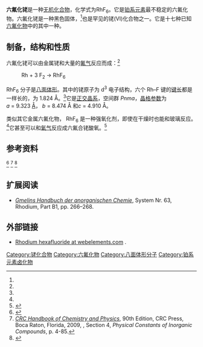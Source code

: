 {{chembox
| ImageFile = Rhodium(VI)-fluoride.svg
| ImageSize = 200px
| ImageName = 
| IUPACName = Rhodium(VI) fluoride
| OtherNames = Rhodium hexafluoride
| Section1 = {{Chembox Identifiers
| CASNo = 13693-07-7
| CASNo_Ref = {{cascite|changed|??}}
| ChemSpiderID = 
| InChI1 = 1/6FH.2Rh/h6*1H;;/q;;;;;;2*+3/p-6
| PubChem = 
| SMILES = [Rh+3].[Rh+3].[F-].[F-].[F-].[F-].[F-].[F-]
}}
| Section2 = {{Chembox Properties
| Formula = RhF<sub>6</sub>
| MolarMass = 216.896
| Appearance = 黑色晶体<ref name="CRC_HANDBOOK_RhF6"/>
| Density = 3.71g/cm<sup>3</sup><ref name="D_BLOCK_XF6"/>
| MeltingPt = ≈70℃<ref name="CRC_HANDBOOK_RhF6"/>
| BoilingPt = 
| Solubility =
| SolubleOther =  }}
| Section3 = {{Chembox Hazards
| MainHazards =
}}
| Section4 = {{Chembox Related
| OtherCations = [[六氟化铱|六氟化铱]]、[[六氟化锇|六氟化锇]]、[[六氟化铂|六氟化铂]]
| OtherCpds = [[五氟化铑|五氟化铑]] }}
}}

'''六氟化铑'''是一种[[无机化合物|无机化合物]]，化学式为RhF<sub>6</sub>。它是[[铂系元素|铂系元素]]最不稳定的六氟化物。六氟化铑是一种黑色固体，<ref name="CRC_HANDBOOK_RhF6"/>也是罕见的铑(VI)化合物之一。它是十七种已知[[六氟化物|六氟化物]]中的其中一种。

== 制备，结构和性质==
六氟化铑可以由金属铑和大量的[[氟气|氟气]]反应而成：<ref name=wc/>

:Rh + 3 F<sub>2</sub>   →   RhF<sub>6</sub>

RhF<sub>6</sub> 分子是[[八面体形分子构型|八面体形]]。其中的铑原子为 d<sup>3</sup> 电子结构，六个 Rh–F 键的[[键长|键长]]都是一样长的，为 1.824 Å。<ref name="D_BLOCK_XF6"/>它是[[正交晶系|正交晶系]]，空间群 ''Pnma''，[[晶格参数|晶格参数]]为 ''a'' = 9.323 [[Angstrom|Å]]， ''b'' = 8.474 Å 和''c'' = 4.910 Å。

类似其它金属六氟化物， RhF<sub>6</sub> 是一种强氧化剂，即使在干燥时也能和玻璃反应。<ref name=wc/>它甚至可以和[[氧气|氧气]]反应成六氟合铑酸氧。<ref>{{cite journal |last1=Riedel |first1=Sebastian |last2=Kaupp |first2=Martin |year=2009 |title=The highest oxidation states of the transition metal elements |journal=Coordination Chemistry Reviews |volume=253 |issue=5–6 |pages=606–624 |publisher=Elsevier |doi=10.1016/j.ccr.2008.07.014 |url=http://144.206.159.178/ft/243/588116/14862785.pdf }}{{dead link|date=April 2018 |bot=InternetArchiveBot |fix-attempted=yes }}</ref>

== 参考资料 ==
<references>
<ref name=wc>{{cite book|script-title=zh:《无机化学丛书》第九卷：锰分族、铁系、铂系|page=478|isbn=7-03-002238-6|location=北京|publisher=科学出版社|language=zh}}</ref>
<ref name="CRC_HANDBOOK_RhF6">''[[CRC_Handbook_of_Chemistry_and_Physics|CRC Handbook of Chemistry and Physics]]'', 90th Edition, CRC Press, Boca Raton, Florida, 2009, {{ISBN|978-1-4200-9084-0}}, Section 4, ''Physical Constants of Inorganic Compounds'', p. 4-85.</ref>
<ref name="D_BLOCK_XF6">{{cite journal | last1 = Drews | first1 = T. | last2 = Supeł | first2 = J. | last3 = Hagenbach | first3 = A. | last4 = Seppelt | first4 = K. | year = 2006 | title = Solid State Molecular Structures of Transition Metal Hexafluorides | journal = [[Inorganic_Chemistry_(journal)|Inorganic Chemistry]] | volume = 45 | issue = 9| pages = 3782–3788 | doi = 10.1021/ic052029f | pmid = 16634614 }}</ref>
</references>

== 扩展阅读 ==
* ''[[Gmelins_Handbuch_der_anorganischen_Chemie|Gmelins Handbuch der anorganischen Chemie]]'', System Nr. 63, Rhodium, Part B1, pp. 266–268.

== 外部链接 ==
* [http://www.webelements.com/compounds/rhodium/rhodium_hexafluoride.html Rhodium hexafluoride at webelements.com] {{Wayback|url=http://www.webelements.com/compounds/rhodium/rhodium_hexafluoride.html |date=20210606103957 }}.

{{铑化合物}}
{{六氟化物}}

[[Category:铑化合物|Category:铑化合物]]
[[Category:六氟化物|Category:六氟化物]]
[[Category:八面体形分子|Category:八面体形分子]]
[[Category:铂系元素卤化物|Category:铂系元素卤化物]]
